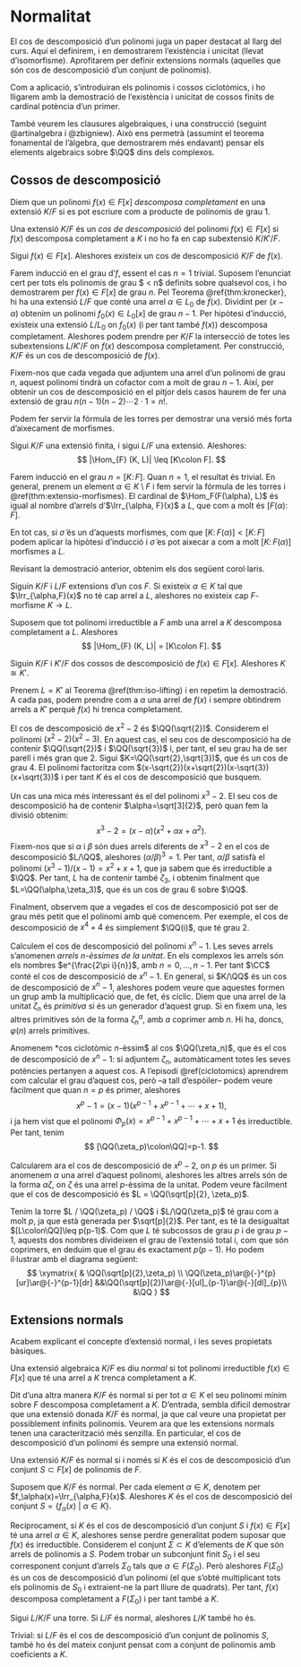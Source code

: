 # Normalitat

El cos de descomposició d'un polinomi juga un paper destacat al llarg del curs.
Aquí el definirem, i en demostrarem l'existència i unicitat (llevat d'isomorfisme).
Aprofitarem per definir extensions normals (aquelles que són cos de descomposició d'un conjunt de polinomis).

Com a aplicació, s'introduiran els polinomis i cossos ciclotòmics, i ho lligarem amb la
demostració de l'existència i unicitat de cossos finits de cardinal potència d'un primer.

També veurem les clausures algebraiques, i una construcció (seguint @artinalgebra i @zbigniew). Això ens permetrà (assumint el teorema fonamental
de l'àlgebra, que demostrarem més endavant) pensar els elements algebraics sobre $\QQ$ dins dels complexos.

## Cossos de descomposició

Diem que un polinomi $f(x)\in F[x]$ *descomposa completament* en una extensió $K/F$ si es pot escriure com a producte
de polinomis de grau $1$.

::: {.definition name="cos de descomposició"}
Una extensió $K/F$ és un *cos de descomposició* del polinomi $f(x)\in F[x]$ si $f(x)$ descomposa completament a $K$ i no ho
fa en cap subextensió $K/K'/F$.
:::

::: {.theorem #existencia-splittingfield name="existència del cos de descomposició"}
Sigui $f(x)\in F[x]$. Aleshores existeix un cos de descomposició $K/F$ de $f(x)$.
:::
::: {.proof}
Farem inducció en el grau d'$f$, essent el cas $n=1$ trivial. Suposem l'enunciat cert per tots els polinomis de grau $ < n$ definits
sobre qualsevol cos, i ho demostrarem per $f(x)\in F[x]$ de grau $n$. Pel Teorema \@ref{thm:kronecker}, hi ha una extensió $L/F$
que conté una arrel $\alpha\in L_0$ de $f(x)$. Dividint per $(x-\alpha)$ obtenim un polinomi $f_0(x)\in L_0[x]$ de grau $n-1$. Per hipòtesi
d'inducció, existeix una extensió $L/L_0$ on $f_0(x)$ (i per tant també $f(x)$) descomposa completament. Aleshores podem
prendre per $K/F$ la intersecció de totes les subextensions $L/K'/F$ on $f(x)$ descomposa completament. Per construcció, $K/F$ és un
cos de descomposició de $f(x)$.
:::

Fixem-nos que cada vegada que adjuntem una arrel d'un polinomi de grau $n$, aquest polinomi tindrà un cofactor com a molt de grau $n-1$. Així,
per obtenir un cos de descomposició en el pitjor dels casos haurem de fer una extensió de grau $n(n-1)(n-2)\cdots 2\cdot 1=n!$.


Podem fer servir la fórmula de les torres per demostrar una versió més forta d'aixecament de morfismes.

::: {.theorem #iso-lifting name="teorema d'aixecament d'isomorfismes"}
Sigui $K/F$ una extensió finita, i sigui $L/F$ una extensió. Aleshores:
$$
|\Hom_{F} (K, L)| \leq [K\colon F].
$$
:::
::: {.proof}
Farem inducció en el grau $n=[K\colon F]$. Quan $n=1$, el resultat és trivial. En general, prenem un element $\alpha\in K\setminus F$
i fem servir la fórmula de les torres i \@ref(thm:extensio-morfismes). El cardinal de $\Hom_F(F(\alpha), L)$
és igual al nombre d'arrels d'$\Irr_{\alpha, F}(x)$ a $L$, que com a molt és $[F(\alpha) \colon F]$. 

En tot cas, si $\tilde\sigma$ és un d'aquests morfismes, com que $[K \colon F(\alpha)]< [K\colon F]$ podem aplicar la hipòtesi
d'inducció i $\tilde\sigma$ es pot aixecar a com a molt $[K\colon F(\alpha)]$ morfismes a $L$.
:::

Revisant la demostració anterior, obtenim els dos següent corol·laris.

::: {.corollary #variacio-aixecament-1}
Siguin $K/F$ i $L/F$ extensions d'un cos $F$. Si existeix $\alpha\in K$ tal que $\Irr_{\alpha,F}(x)$
no té cap arrel a $L$, aleshores no existeix cap $F$-morfisme $K\to L$.
:::

::: {.corollary #variacio-aixecament-2}
Suposem que tot polinomi irreductible a $F$ amb una arrel a $K$ descomposa completament a $L$. Aleshores
$$
|\Hom_{F} (K, L)| = [K\colon F].
$$
:::


::: {.proposition #unicititat-splittingfield name="unicitat del cos de descomposició"}
Siguin $K/F$ i $K'/F$ dos cossos de descomposició de $f(x)\in F[x]$. Aleshores $K \cong K'$.
:::
::: {.proof}
Prenem $L = K'$ al Teorema \@ref(thm:iso-lifting) i en repetim la demostració. A cada pas,
podem prendre com a $\alpha$ una arrel de $f(x)$ i sempre obtindrem arrels a $K'$ perquè $f(x)$
hi trenca completament.
:::

::: {.example }
El cos de descomposició de $x^2-2$ és $\QQ(\sqrt{2})$. Considerem el polinomi $(x^2-2)(x^2-3)$. En aquest cas, el seu
cos de descomposició ha de contenir $\QQ(\sqrt{2})$ i $\QQ(\sqrt{3})$ i, per tant, el seu grau ha de ser parell i més gran que $2$.
Sigui $K=\QQ(\sqrt{2},\sqrt{3})$, que és un cos de grau $4$. El polinomi factoritza com $(x-\sqrt{2})(x+\sqrt{2})(x-\sqrt{3})(x+\sqrt{3})$
i per tant $K$ és el cos de descomposició que busquem.

Un cas una mica més interessant és el del polinomi $x^3-2$. El seu cos de descomposició ha de contenir $\alpha=\sqrt[3]{2}$, però quan
fem la divisió obtenim:
$$
x^3-2 = (x-\alpha)(x^2 + \alpha x + \alpha^2).
$$
Fixem-nos que si $\alpha$ i $\beta$ són dues arrels diferents de $x^3-2$ en el cos de descomposició $L/\QQ$, aleshores $(\alpha/\beta)^3 =1$. Per tant,
$\alpha/\beta$ satisfà el polinomi $(x^3-1)/(x-1) = x^2+x+1$, que ja sabem que és irreductible a $\QQ$. Per tant, $L$ ha de contenir
també $\zeta_3$, i obtenim finalment que $L=\QQ(\alpha,\zeta_3)$, que és un cos de grau $6$ sobre $\QQ$.

Finalment, observem que a vegades el cos de descomposició pot ser de grau més petit que el polinomi amb què comencem. Per exemple, el cos de
descomposició de $x^4+4$ és simplement $\QQ(i)$, que té grau $2$.
:::

::: {.example #cossos-ciclotomics name="cossos ciclotòmics"}
Calculem el cos de descomposició del polinomi $x^n-1$.
Les seves arrels s'anomenen *arrels $n$-èssimes de la unitat*. En els complexos
les arrels són els nombres $e^{\frac{2\pi i}{n}}$, amb $n=0,\ldots,n-1$.
Per tant $\CC$ conté el cos de descomposició de $x^n-1$. En general,
si $K/\QQ$ és un cos de descomposició de $x^n-1$, aleshores podem veure que aquestes
formen un grup amb la multiplicació que, de fet, és cíclic. Diem que una arrel de la unitat
$\zeta_n$ és *primitiva* si és un generador d'aquest grup. Si en fixem una, les altres primitives
són de la forma $\zeta_n^a$, amb $a$ coprimer amb $n$. Hi ha, doncs, $\varphi(n)$ arrels primitives.

Anomenem *cos ciclotòmic $n$-èssim$ al cos $\QQ(\zeta_n)$, que és el cos de descomposició de $x^n-1$:
si adjuntem $\zeta_n$, automàticament totes les seves potències pertanyen a aquest cos. A l'episodi
\@ref(ciclotomics) aprendrem com calcular el grau d'aquest cos, però --a tall d'espòiler-- podem
veure fàcilment que quan $n=p$ és primer, aleshores
$$
x^p -1 = (x-1)(x^{p-1}+x^{p-1}+\cdots+x+1),
$$
i ja hem vist que el polinomi $\Phi_p(x)= x^{p-1}+x^{p-1}+\cdots+x+1$ és irreductible. Per tant, tenim
$$
[\QQ(\zeta_p)\colon\QQ]=p-1.
$$

:::

::: {.example}
Calcularem ara el cos de descomposició de $x^p-2$, on $p$ és un primer.
Si anomenem $\alpha$ una arrel d'aquest polinomi,
aleshores les altres arrels són de la forma $\alpha\zeta$,
on $\zeta$ és una arrel $p$-èssima de la unitat. Podem veure fàcilment
que el cos de descomposició és $L = \QQ(\sqrt[p]{2}, \zeta_p)$.

Tenim la torre $L / \QQ(\zeta_p) / \QQ$ i $L/\QQ(\zeta_p)$ té grau com a molt $p$,
ja que està generada per $\sqrt[p]{2}$. Per tant, es té la desigualtat $[L\colon\QQ]\leq p(p-1)$.
Com que $L$ té subcossos de grau $p$ i de grau $p-1$, aquests dos nombres divideixen el grau de l'extensió total i,
com que són coprimers, en deduim que el grau és exactament $p(p-1)$. Ho podem il·lustrar amb el diagrama següent:
$$
\xymatrix{
  & \QQ(\sqrt[p]{2},\zeta_p) \\
  \QQ(\zeta_p)\ar@{-}^{p}[ur]\ar@{-}^{p-1}[dr] &&\QQ(\sqrt[p]{2})\ar@{-}[ul]_{p-1}\ar@{-}[dl]_{p}\\
  &\QQ
}
$$

:::

## Extensions normals
Acabem explicant el concepte d'extensió normal, i les seves propietats bàsiques.

::: {.definition #ext-normal name="extensió normal"}
Una extensió algebraica $K/F$ es diu *normal* si tot polinomi irreductible $f(x)\in F[x]$ que té una arrel a $K$ trenca
completament a $K$.
:::

Dit d'una altra manera $K/F$ és normal si per tot $\alpha\in K$ el seu polinomi mínim sobre $F$ descomposa completament a $K$. D'entrada,
sembla difícil demostrar que una extensió donada $K/F$ és normal, ja que cal veure una propietat per possiblement infinits polinomis. Veurem
ara que les extensions normals tenen una caracterització més senzilla. En particular, el cos de descomposició d'un polinomi
és sempre una extensió normal.

::: {.proposition }
Una extensió $K/F$ és normal si i només si $K$ és el cos de descomposició d'un conjunt $S\subset F[x]$ de polinomis de $F$.
:::
::: {.proof}
Suposem que $K/F$ és normal. Per cada element $\alpha\in K$, denotem per $f_\alpha(x)=\Irr_{\alpha,F}(x)$.
Aleshores $K$ és el cos de descomposició del conjunt $S=\{f_\alpha(x)~|~ \alpha\in K\}$.

Recíprocament, si $K$ és el cos de descomposició d'un conjunt $S$ i $f(x)\in F[x]$ té una arrel $\alpha\in K$,
aleshores sense perdre generalitat podem suposar que $f(x)$ és irreductible. Considerem el conjunt $\Sigma\subset K$
d'elements de $K$ que són arrels de polinomis a $S$. Podem trobar un subconjunt finit $S_0$ i el seu corresponent
conjunt d'arrels $\Sigma_0$ tals que $\alpha\in F(\Sigma_0)$. Però aleshores $F(\Sigma_0)$ és un
cos de descomposició d'un polinomi (el que s'obté multiplicant tots els polinomis de $S_0$ i extraient-ne la part lliure
de quadrats). Per tant, $f(x)$ descomposa completament a $F(\Sigma_0)$ i per tant també a $K$.
:::

::: {.proposition}
Sigui $L/K/F$ una torre. Si $L/F$ és normal, aleshores $L/K$ també ho és.
:::
::: {.proof}
Trivial: si $L/F$ és el cos de descomposició d'un conjunt de polinomis $S$, també ho és del mateix conjunt pensat
com a conjunt de polinomis amb coeficients a $K$.
:::